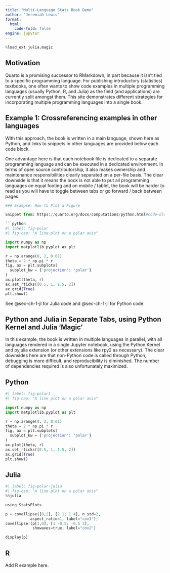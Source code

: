 ```yaml
---
title: "Multi-Language Stats Book Demo"
author: "Jeremiah Lewis"
format:
  html:
    code-fold: false
engine: jupyter
---
```


```python
%load_ext julia.magic
```

## Motivation

Quarto is a promising successor to RMarkdown, in part because it isn't tied to a specific programming language. For publishing introductory (statistics) textbooks, one often wants to show code examples in multiple programming languages (usually Python, R, and Julia) as the field (and applications) are currently split amongst them. This site demonstrates different strategies for incorporating multiple programming languages into a single book.

## Example 1: Crossreferencing examples in other languages

With this approach, the book is written in a main language, shown here as Python, and links to snippets in other languages are provided below each code block.

One advantage here is that each notebook file is dedicated to a separate programming language and can be executed in a dedicated environment. In terms of open source contributorship, it also makes ownership and maintenance responsibilities clearly separated on a per-file basis. The clear downside is that it means the book is not able to put all programming languages on equal footing and on mobile / tablet, the book will be harder to read as you will have to toggle between tabs or go forward / back between pages.

```python

### Example: How to Plot a Figure

Snippet from: https://quarto.org/docs/computations/python.html#code-blocks

```python
#| label: fig-polar
#| fig-cap: "A line plot on a polar axis"

import numpy as np
import matplotlib.pyplot as plt

r = np.arange(0, 2, 0.01)
theta = 2 * np.pi * r
fig, ax = plt.subplots(
  subplot_kw = {'projection': 'polar'} 
)
ax.plot(theta, r)
ax.set_rticks([0.5, 1, 1.5, 2])
ax.grid(True)
plt.show()
```

See @sec-ch-1-jl for Julia code and @sec-ch-1-jl for Python code.


## Python and Julia in Separate Tabs, using Python Kernel and Julia 'Magic'

In this example, the book is written in multiple languages in parallel, with all languages rendered in a single Jupyter notebook, using the Python Kernel and pyjulia extension (or other extensions like rpy2 as necessary). The clear downsides here are that non-Python code is called through Python, debugging is more difficult, and reproducibility is diminished. The number of dependencies required is also unfortunately maximized. 

::: {.panel-tabset}

## Python

```python
#| label: fig-polar1
#| fig-cap: "A line plot on a polar axis"

import numpy as np
import matplotlib.pyplot as plt

r = np.arange(0, 2, 0.01)
theta = 2 * np.pi * r
fig, ax = plt.subplots(
  subplot_kw = {'projection': 'polar'} 
)
ax.plot(theta, r)
ax.set_rticks([0.5, 1, 1.5, 2])
ax.grid(True)
plt.show()
```

## Julia

```python
#| label: fig-polar-julia
#| fig-cap: "A line plot on a polar axis"
%%julia

using StatsPlots

p = covellipse([0,2], [2 1; 1 4], n_std=2, 
           aspect_ratio=1, label="cov1");
covellipse!(p[1,0], [1 -0.5; -0.5 3], 
            showaxes=true, label="cov2")

display(p)
```


## R

Add R example here.

:::
